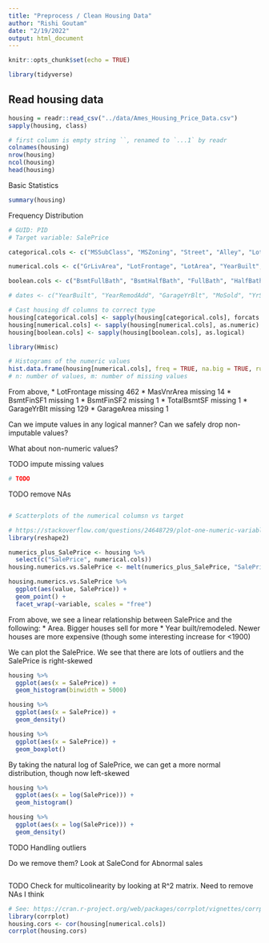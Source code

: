 ```yaml
---
title: "Preprocess / Clean Housing Data"
author: "Rishi Goutam"
date: "2/19/2022"
output: html_document
---
```


```r
knitr::opts_chunk$set(echo = TRUE)

library(tidyverse)
```

## Read housing data

```r
housing = readr::read_csv("../data/Ames_Housing_Price_Data.csv")
sapply(housing, class)
```


```r
# first column is empty string ``, renamed to `...1` by readr
colnames(housing)
nrow(housing)
ncol(housing)
head(housing)
```

Basic Statistics

``` r
summary(housing)
```


Frequency Distribution

```r

# GUID: PID
# Target variable: SalePrice

categorical.cols <- c("MSSubClass", "MSZoning", "Street", "Alley", "LotShape", "LandContour", "Utilities", "LotConfig", "LandSlope", "Neighborhood", "Condition1", "Condition2", "BldgType", "HouseStyle", "OverallQual", "OverallCond", "RoofStyle", "RoofMatl", "Exterior1st", "Exterior2nd", "MasVnrType", "ExterQual", "ExterCond", "Foundation", "BsmtQual", "BsmtCond", "BsmtExposure", "BsmtFinType1", "BsmtFinType2", "Heating", "HeatingQC", "CentralAir", "Electrical", "KitchenQual", "TotRmsAbvGrd", "Functional", "Fireplaces", "FireplaceQu", "GarageType", "GarageFinish", "GarageCars", "GarageQual", "GarageCond", "PavedDrive", "PoolQC", "Fence", "MiscFeature", "SaleType", "SaleCondition", "MoSold", "YrSold")

numerical.cols <- c("GrLivArea", "LotFrontage", "LotArea", "YearBuilt", "YearRemodAdd", "MasVnrArea", "BsmtFinSF1", "BsmtFinSF2", "BsmtUnfSF", "TotalBsmtSF", "1stFlrSF", "2ndFlrSF", "LowQualFinSF", "GarageYrBlt", "GarageArea", "WoodDeckSF", "OpenPorchSF", "EnclosedPorch", "3SsnPorch", "ScreenPorch", "PoolArea", "MiscVal")

boolean.cols <- c("BsmtFullBath", "BsmtHalfBath", "FullBath", "HalfBath", "BedroomAbvGr", "KitchenAbvGr")

# dates <- c("YearBuilt", "YearRemodAdd", "GarageYrBlt", "MoSold", "YrSold")

# Cast housing df columns to correct type
housing[categorical.cols] <- sapply(housing[categorical.cols], forcats::as_factor)
housing[numerical.cols] <- sapply(housing[numerical.cols], as.numeric)
housing[boolean.cols] <- sapply(housing[boolean.cols], as.logical)

```


```r
library(Hmisc)

# Histograms of the numeric values
hist.data.frame(housing[numerical.cols], freq = TRUE, na.big = TRUE, rugs = FALSE)
# n: number of values, m: number of missing values
```

From above, 
* LotFrontage missing 462
* MasVnrArea missing 14
* BsmtFinSF1 missing 1
* BsmtFinSF2 missing 1
* TotalBsmtSF missing 1
* GarageYrBlt missing 129
* GarageArea missing 1

Can we impute values in any logical manner? Can we safely drop non-imputable values?

What about non-numeric values?

TODO impute missing values

```r
# TODO
```

TODO remove NAs

```r

```


```r
# Scatterplots of the numerical columsn vs target

# https://stackoverflow.com/questions/24648729/plot-one-numeric-variable-against-n-numeric-variables-in-n-plots
library(reshape2)

numerics_plus_SalePrice <- housing %>%
  select(c("SalePrice", numerical.cols))
housing.numerics.vs.SalePrice <- melt(numerics_plus_SalePrice, "SalePrice")

housing.numerics.vs.SalePrice %>%
  ggplot(aes(value, SalePrice)) +
  geom_point() +
  facet_wrap(~variable, scales = "free")
```

From above, we see a linear relationship between SalePrice and the following:
* Area. Bigger houses sell for more
* Year built/remodeled. Newer houses are more expensive (though some interesting increase for <1900)


We can plot the SalePrice. We see that there are lots of outliers and the SalePrice is right-skewed
```r
housing %>% 
  ggplot(aes(x = SalePrice)) +
  geom_histogram(binwidth = 5000)

housing %>% 
  ggplot(aes(x = SalePrice)) +
  geom_density()

housing %>% 
  ggplot(aes(x = SalePrice)) +
  geom_boxplot()
```
By taking the natural log of SalePrice, we can get a more normal distribution, though now left-skewed
```r
housing %>% 
  ggplot(aes(x = log(SalePrice))) +
  geom_histogram()

housing %>% 
  ggplot(aes(x = log(SalePrice))) +
  geom_density()
```

TODO Handling outliers

Do we remove them? Look at SaleCond for Abnormal sales
```r

```

TODO Check for multicolinearity by looking at R^2 matrix. Need to remove NAs I think
```r
# See: https://cran.r-project.org/web/packages/corrplot/vignettes/corrplot-intro.html
library(corrplot)
housing.cors <- cor(housing[numerical.cols])
corrplot(housing.cors)
```

